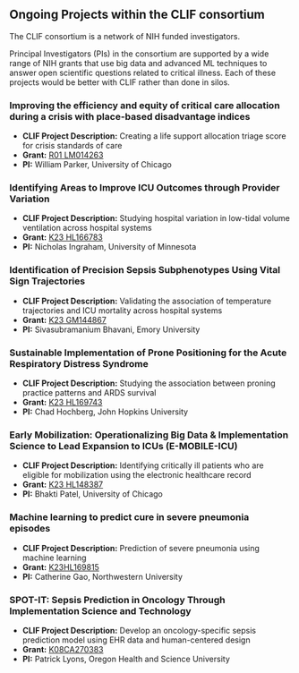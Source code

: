 ## Ongoing Projects within the CLIF consortium


The CLIF consortium is a network of NIH funded investigators. 

Principal Investigators (PIs) in the consortium are supported by a wide range of NIH grants that use big data and advanced ML techniques to answer open scientific questions related to critical illness. Each of these projects would be better with CLIF rather than done in silos. 

### Improving the efficiency and equity of critical care allocation during a crisis with place-based disadvantage indices

- **CLIF Project Description:** Creating a life support allocation triage score for crisis standards of care 
- **Grant:** [R01 LM014263](https://reporter.nih.gov/search/skf_8uTY8USB45uQrSL2Ug/project-details/10817718)
- **PI:** William Parker, University of Chicago

### Identifying Areas to Improve ICU Outcomes through Provider Variation

- **CLIF Project Description:** Studying hospital variation in low-tidal volume ventilation across hospital systems
- **Grant:** [K23 HL166783](https://reporter.nih.gov/search/HFtCRP89oECUkVZSA_8mEw/project-details/10754951)
- **PI:** Nicholas Ingraham, University of Minnesota

### Identification of Precision Sepsis Subphenotypes Using Vital Sign Trajectories

- **CLIF Project Description:** Validating the association of temperature trajectories and ICU mortality across hospital systems
- **Grant:** [K23 GM144867](https://reporter.nih.gov/search/7XgA7wwyL0ictZyceawqRA/project-details/10683303)
- **PI:** Sivasubramanium Bhavani, Emory University

### Sustainable Implementation of Prone Positioning for the Acute Respiratory Distress Syndrome

- **CLIF Project Description:** Studying the association between proning practice patterns and ARDS survival
- **Grant:** [K23 HL169743](https://reporter.nih.gov/search/2-fXoeMMW0yafEM_qnyY4A/project-details/10722194)
- **PI:** Chad Hochberg, John Hopkins University

### Early Mobilization: Operationalizing Big Data & Implementation Science to Lead Expansion to ICUs (E-MOBILE-ICU)

- **CLIF Project Description:** Identifying critically ill patients who are eligible for mobilization using the electronic healthcare record 
- **Grant:** [K23 HL148387](https://reporter.nih.gov/search/m0yB8RKJLUuEoOlobWszpw/project-details/10055025)
- **PI:** Bhakti Patel, University of Chicago

### Machine learning to predict cure in severe pneumonia episodes

- **CLIF Project Description:** Prediction of severe pneumonia using machine learning
- **Grant:** [K23HL169815](https://reporter.nih.gov/search/BSW6ioAssE6rMGSDYX6Jcw/project-details/10890415)
- **PI:** Catherine Gao, Northwestern University

### SPOT-IT: Sepsis Prediction in Oncology Through Implementation Science and Technology

- **CLIF Project Description:** Develop an oncology-specific sepsis prediction model using EHR data and human-centered design
- **Grant:** [K08CA270383](https://reporter.nih.gov/search/NtN6kDznS0abLd7eY-HHuw/project-details/10884029)
- **PI:** Patrick Lyons, Oregon Health and Science University
